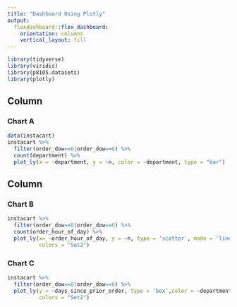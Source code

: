 ```yaml
---
title: "Dashboard Using Plotly"
output: 
  flexdashboard::flex_dashboard:
    orientation: columns
    vertical_layout: fill
---
```


```r
library(tidyverse)
library(viridis)
library(p8105.datasets)
library(plotly)
```



Column {data-width=500}
-----------------------------------------------------------------------

### Chart A

```r

data(instacart)
instacart %>% 
  filter(order_dow==0|order_dow==6) %>% 
  count(department) %>% 
  plot_ly(x = ~department, y = ~n, color = ~department, type = "bar")
```

Column {data-width=500}
-----------------------------------------------------------------------

### Chart B

```r
instacart %>% 
  filter(order_dow==0|order_dow==6) %>% 
  count(order_hour_of_day) %>% 
  plot_ly(x= ~order_hour_of_day, y = ~n, type = 'scatter', mode = 'lines',
          colors = "Set2")
```

### Chart C

```r
instacart %>% 
  filter(order_dow==0|order_dow==6) %>% 
  plot_ly(y = ~days_since_prior_order, type = 'box',color = ~department,
          colors = "Set2")
```